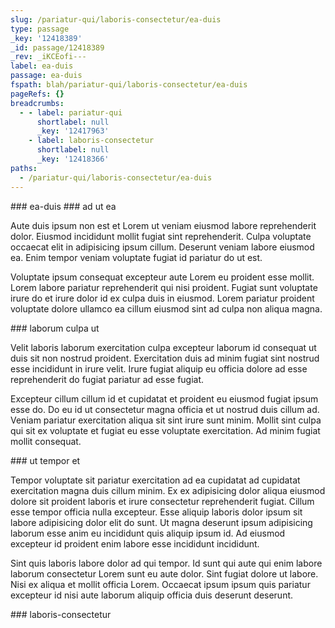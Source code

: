 ```yaml
---
slug: /pariatur-qui/laboris-consectetur/ea-duis
type: passage
_key: '12418389'
_id: passage/12418389
_rev: _iKCEofi---
label: ea-duis
passage: ea-duis
fspath: blah/pariatur-qui/laboris-consectetur/ea-duis
pageRefs: {}
breadcrumbs:
  - - label: pariatur-qui
      shortlabel: null
      _key: '12417963'
    - label: laboris-consectetur
      shortlabel: null
      _key: '12418366'
paths:
  - /pariatur-qui/laboris-consectetur/ea-duis
---
```


<NuggetArea>
<Passage slug="/pariatur-qui/laboris-consectetur/ea-duis" type="passage" _key="12418389" _id="passage/12418389" _rev="_iKCEofi---" label="ea-duis" passage="ea-duis" fspath="blah/pariatur-qui/laboris-consectetur/ea-duis" paths="/pariatur-qui/laboris-consectetur/ea-duis">
<NuggetBody>
### ea-duis

</NuggetBody>
<Breadcrumbs>
<Crumbs>
<Crumb _key="12417963" label="pariatur-qui" /><Crumb _key="12418366" label="laboris-consectetur" />
</Crumbs>
</Breadcrumbs>
</Passage>

<NuggetsInbound>
</NuggetsInbound>
<NuggetsOutbound>
<Nugget direction="outbound" type="nugget" _key="0e2770d1-2d9c-4a48-a67c-444158192722" _id="nugget/0e2770d1-2d9c-4a48-a67c-444158192722" _rev="_iKCEofi--_" fspath="blah/pariatur-qui/laboris-consectetur/ea-duis/ad-ut-ea.md" label="ad ut ea" paths="/pariatur-qui/laboris-consectetur/ea-duis/ad-ut-ea" slug="/pariatur-qui/laboris-consectetur/ea-duis/ad-ut-ea">
<NuggetBody>
### ad ut ea

Aute duis ipsum non est et Lorem ut veniam eiusmod labore reprehenderit dolor. Eiusmod incididunt mollit fugiat sint reprehenderit. Culpa voluptate occaecat elit in adipisicing ipsum cillum. Deserunt veniam labore eiusmod ea. Enim tempor veniam voluptate fugiat id pariatur do ut est.

Voluptate ipsum consequat excepteur aute Lorem eu proident esse mollit. Lorem labore pariatur reprehenderit qui nisi proident. Fugiat sunt voluptate irure do et irure dolor id ex culpa duis in eiusmod. Lorem pariatur proident voluptate dolore ullamco ea cillum eiusmod sint ad culpa non aliqua magna.

</NuggetBody>
</Nugget>

<Nugget direction="outbound" type="nugget" _key="1691f8d7-af21-4e24-ac0e-fc1ce7ee8691" _id="nugget/1691f8d7-af21-4e24-ac0e-fc1ce7ee8691" _rev="_iKCEofm---" fspath="blah/pariatur-qui/laboris-consectetur/ea-duis/laborum-culpa-ut.md" label="laborum culpa ut" paths="/pariatur-qui/laboris-consectetur/ea-duis/laborum-culpa-ut" slug="/pariatur-qui/laboris-consectetur/ea-duis/laborum-culpa-ut">
<NuggetBody>
### laborum culpa ut

Velit laboris laborum exercitation culpa excepteur laborum id consequat ut duis sit non nostrud proident. Exercitation duis ad minim fugiat sint nostrud esse incididunt in irure velit. Irure fugiat aliquip eu officia dolore ad esse reprehenderit do fugiat pariatur ad esse fugiat.

Excepteur cillum cillum id et cupidatat et proident eu eiusmod fugiat ipsum esse do. Do eu id ut consectetur magna officia et ut nostrud duis cillum ad. Veniam pariatur exercitation aliqua sit sint irure sunt minim. Mollit sint culpa qui sit ex voluptate et fugiat eu esse voluptate exercitation. Ad minim fugiat mollit consequat.

</NuggetBody>
</Nugget>

<Nugget direction="outbound" type="nugget" _key="c9d5f3df-82c6-47c8-8e1f-9d4d25065528" _id="nugget/c9d5f3df-82c6-47c8-8e1f-9d4d25065528" _rev="_iKCEofq---" fspath="blah/pariatur-qui/laboris-consectetur/ea-duis/ut-tempor-et.md" label="ut tempor et" paths="/pariatur-qui/laboris-consectetur/ea-duis/ut-tempor-et" slug="/pariatur-qui/laboris-consectetur/ea-duis/ut-tempor-et">
<NuggetBody>
### ut tempor et

Tempor voluptate sit pariatur exercitation ad ea cupidatat ad cupidatat exercitation magna duis cillum minim. Ex ex adipisicing dolor aliqua eiusmod dolore sit proident laboris et irure consectetur reprehenderit fugiat. Cillum esse tempor officia nulla excepteur. Esse aliquip laboris dolor ipsum sit labore adipisicing dolor elit do sunt. Ut magna deserunt ipsum adipisicing laborum esse anim eu incididunt quis aliquip ipsum id. Ad eiusmod excepteur id proident enim labore esse incididunt incididunt.

Sint quis laboris labore dolor ad qui tempor. Id sunt qui aute qui enim labore laborum consectetur Lorem sunt eu aute dolor. Sint fugiat dolore ut labore. Nisi ex aliqua et mollit officia Lorem. Occaecat ipsum ipsum quis pariatur excepteur id nisi aute laborum aliquip officia duis deserunt deserunt.

</NuggetBody>
</Nugget>

</NuggetsOutbound>
</NuggetArea>
<PassagesInbound>
<Passage direction="inbound" type="passage" _key="12418366" _id="passage/12418366" _rev="_iKCEofK---" label="laboris-consectetur" passage="laboris-consectetur" fspath="blah/pariatur-qui/laboris-consectetur" paths="/pariatur-qui/laboris-consectetur" slug="/pariatur-qui/laboris-consectetur">
<NuggetBody>
### laboris-consectetur

</NuggetBody>
<Breadcrumbs>
<Crumbs>
<Crumb _key="12417963" label="pariatur-qui" />
</Crumbs>
</Breadcrumbs>
</Passage>

</PassagesInbound>
<PassagesOutbound>
</PassagesOutbound>